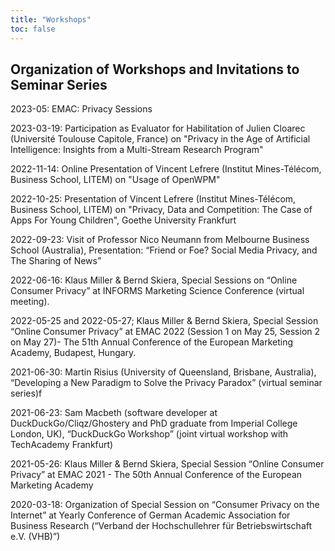 ```yaml
---
title: "Workshops"
toc: false
---
```


## Organization of Workshops and Invitations to Seminar Series

2023-05: EMAC: Privacy Sessions

2023-03-19: Participation as Evaluator for Habilitation of Julien
Cloarec (Université Toulouse Capitole, France) on \"Privacy in the Age
of Artificial Intelligence: Insights from a Multi-Stream Research
Program\"

2022-11-14: Online Presentation of Vincent Lefrere (Institut
Mines-Télécom, Business School, LITEM) on \"Usage of OpenWPM\"

2022-10-25: Presentation of Vincent Lefrere (Institut Mines-Télécom,
Business School, LITEM) on \"Privacy, Data and Competition: The Case
of Apps For Young Children\", Goethe University Frankfurt

2022-09-23: Visit of Professor Nico Neumann from Melbourne Business
School (Australia), Presentation: "Friend or Foe? Social Media
Privacy, and The Sharing of News"

2022-06-16: Klaus Miller & Bernd Skiera, Special Sessions on "Online
Consumer Privacy" at INFORMS Marketing Science Conference (virtual
meeting).

2022-05-25 and 2022-05-27; Klaus Miller & Bernd Skiera, Special
Session "Online Consumer Privacy" at EMAC 2022 (Session 1 on May 25,
Session 2 on May 27)- The 51th Annual Conference of the European
Marketing Academy, Budapest, Hungary.

2021-06-30: Martin Risius (University of Queensland, Brisbane,
Australia), "Developing a New Paradigm to Solve the Privacy Paradox"
(virtual seminar series)f

2021-06-23: Sam Macbeth (software developer at
DuckDuckGo/Cliqz/Ghostery and PhD graduate from Imperial College
London, UK), "DuckDuckGo Workshop" (joint virtual workshop with
TechAcademy Frankfurt)

2021-05-26: Klaus Miller & Bernd Skiera, Special Session "Online
Consumer Privacy" at EMAC 2021 - The 50th Annual Conference of the
European Marketing Academy

2020-03-18: Organization of Special Session on "Consumer Privacy on
the Internet" at Yearly Conference of German Academic Association for
Business Research ("Verband der Hochschullehrer für Betriebswirtschaft
e.V. (VHB)")

